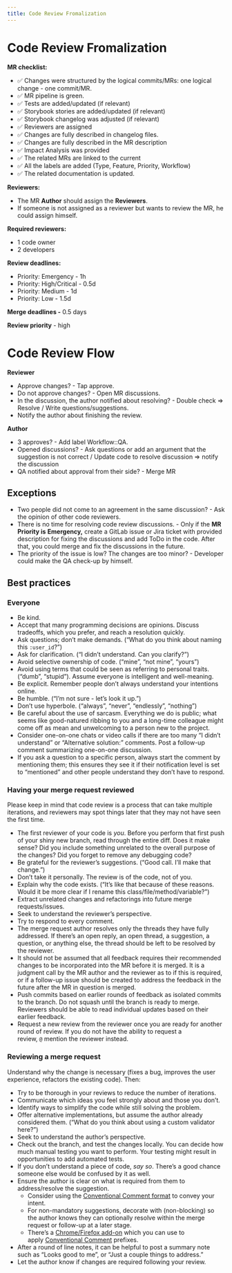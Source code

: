 ```yaml
---
title: Code Review Fromalization
---
```


# Code Review Fromalization

**MR checklist:**

- ✅ Changes were structured by the logical commits/MRs: one logical change - one commit/MR.
- ✅ MR pipeline is green.
- ✅ Tests are added/updated (if relevant)
- ✅ Storybook stories are added/updated (if relevant)
- ✅ Storybook changelog was adjusted (if relevant)
- ✅ Reviewers are assigned
- ✅ Changes are fully described in changelog files.
- ✅ Changes are fully described in the MR description
- ✅ Impact Analysis was provided
- ✅ The related MRs are linked to the current
- ✅ All the labels are added (Type, Feature, Priority, Workflow)
- ✅ The related documentation is updated.

**Reviewers:**

- The MR **Author** should assign the **Reviewers**.
- If someone is not assigned as a reviewer but wants to review the MR, he could assign himself.

**Required reviewers:**
- 1 code owner
- 2 developers

**Review deadlines:**

- Priority: Emergency - 1h
- Priority: High/Critical - 0.5d
- Priority: Medium - 1d
- Priority: Low - 1.5d

**Merge deadlines -** 0.5 days

**Review priority** - high

# Code Review Flow

**Reviewer** 

- Approve changes? -  Tap approve.
- Do not approve changes? - Open MR discussions.
- In the discussion, the author notified about resolving? - Double check ⇒ Resolve / Write questions/suggestions.
- Notify the author about finishing the review.

**Author**

- 3 approves? - Add label Workflow::QA.
- Opened discussions? - Ask questions or add an argument that the suggestion is not correct / Update code to resolve discussion ⇒ notify the discussion
- QA notified about approval from their side? - Merge MR

## Exceptions

- Two people did not come to an agreement in the same discussion? - Ask the opinion of other code reviewers.
- There is no time for resolving code review discussions. - Only if the **MR Priority is** **Emergency,** create a GitLab issue or Jira ticket with provided description for fixing the discussions and add ToDo in the code. After that, you could merge and fix the discussions in the future.
- The priority of the issue is low? The changes are too minor?  - Developer could make the QA check-up by himself.

## **Best practices**

### **Everyone**

- Be kind.
- Accept that many programming decisions are opinions. Discuss tradeoffs, which you prefer, and reach a resolution quickly.
- Ask questions; don’t make demands. (“What do you think about naming this `:user_id`?”)
- Ask for clarification. (“I didn’t understand. Can you clarify?”)
- Avoid selective ownership of code. (“mine”, “not mine”, “yours”)
- Avoid using terms that could be seen as referring to personal traits. (“dumb”, “stupid”). Assume everyone is intelligent and well-meaning.
- Be explicit. Remember people don’t always understand your intentions online.
- Be humble. (“I’m not sure - let’s look it up.”)
- Don’t use hyperbole. (“always”, “never”, “endlessly”, “nothing”)
- Be careful about the use of sarcasm. Everything we do is public; what seems like good-natured ribbing to you and a long-time colleague might come off as mean and unwelcoming to a person new to the project.
- Consider one-on-one chats or video calls if there are too many “I didn’t understand” or “Alternative solution:” comments. Post a follow-up comment summarizing one-on-one discussion.
- If you ask a question to a specific person, always start the comment by mentioning them; this ensures they see it if their notification level is set to “mentioned” and other people understand they don’t have to respond.

### **Having your merge request reviewed**

Please keep in mind that code review is a process that can take multiple iterations, and reviewers may spot things later that they may not have seen the first time.

- The first reviewer of your code is *you*. Before you perform that first push of your shiny new branch, read through the entire diff. Does it make sense? Did you include something unrelated to the overall purpose of the changes? Did you forget to remove any debugging code?
- Be grateful for the reviewer’s suggestions. (“Good call. I’ll make that change.”)
- Don’t take it personally. The review is of the code, not of you.
- Explain why the code exists. (“It’s like that because of these reasons. Would it be more clear if I rename this class/file/method/variable?”)
- Extract unrelated changes and refactorings into future merge requests/issues.
- Seek to understand the reviewer’s perspective.
- Try to respond to every comment.
- The merge request author resolves only the threads they have fully addressed. If there’s an open reply, an open thread, a suggestion, a question, or anything else, the thread should be left to be resolved by the reviewer.
- It should not be assumed that all feedback requires their recommended changes to be incorporated into the MR before it is merged. It is a judgment call by the MR author and the reviewer as to if this is required, or if a follow-up issue should be created to address the feedback in the future after the MR in question is merged.
- Push commits based on earlier rounds of feedback as isolated commits to the branch. Do not squash until the branch is ready to merge. Reviewers should be able to read individual updates based on their earlier feedback.
- Request a new review from the reviewer once you are ready for another round of review. If you do not have the ability to request a review, `@` mention the reviewer instead.

### **Reviewing a merge request**

Understand why the change is necessary (fixes a bug, improves the user experience, refactors the existing code). Then:

- Try to be thorough in your reviews to reduce the number of iterations.
- Communicate which ideas you feel strongly about and those you don’t.
- Identify ways to simplify the code while still solving the problem.
- Offer alternative implementations, but assume the author already considered them. (“What do you think about using a custom validator here?”)
- Seek to understand the author’s perspective.
- Check out the branch, and test the changes locally. You can decide how much manual testing you want to perform. Your testing might result in opportunities to add automated tests.
- If you don’t understand a piece of code, *say so*. There’s a good chance someone else would be confused by it as well.
- Ensure the author is clear on what is required from them to address/resolve the suggestion.
    - Consider using the [Conventional Comment format](https://conventionalcomments.org/#format) to convey your intent.
    - For non-mandatory suggestions, decorate with (non-blocking) so the author knows they can optionally resolve within the merge request or follow-up at a later stage.
    - There’s a [Chrome/Firefox add-on](https://gitlab.com/conventionalcomments/conventional-comments-button) which you can use to apply [Conventional Comment](https://conventionalcomments.org/) prefixes.
- After a round of line notes, it can be helpful to post a summary note such as “Looks good to me”, or “Just a couple things to address.”
- Let the author know if changes are required following your review.